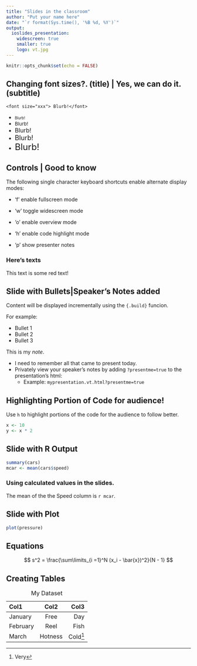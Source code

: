 ---
title: "Slides in the classroom"
author: "Put your name here"
date: "`r format(Sys.time(), '%B %d, %Y')`"
output:
  ioslides_presentation:
    widescreen: true
    smaller: true
    logo: vt.jpg
---

```{r setup, include=FALSE}
knitr::opts_chunk$set(echo = FALSE)
```

## Changing font sizes?. (title) | Yes, we can do it. (subtitle)

`<font size="xxx"> Blurb!</font>`

- <font size="1"> Blurb!</font>
- <font size="2"> Blurb!</font>
- <font size="3"> Blurb!</font>
- <font size="4"> Blurb!</font>
- <font size="5"> Blurb!</font>

## Controls | Good to know

The following single character keyboard shortcuts enable alternate display modes:

- 'f' enable fullscreen mode

- 'w' toggle widescreen mode

- 'o' enable overview mode

- 'h' enable code highlight mode

- 'p' show presenter notes


### Here's texts
<div class="red2">
This text is some red text!
</div>


## Slide with Bullets|Speaker's Notes added {.build} 

Content will be displayed incrementally using the `{.build}` funcion. 

For example:

- Bullet 1
- Bullet 2
- Bullet 3

<div class="notes">
This is my *note*.

- I need to remember all that came to present today.
- Privately view your speaker's notes by adding `?presentme=true` to the presentation's html:
  - Example: `mypresentation.vt.html?presentme=true`
</div>


## Highlighting Portion of Code for audience! 

Use `h` to highlight portions of the code for the audience to follow better.

```{r,echo=TRUE}
x <- 10
y <- x * 2
```

## Slide with R Output

```{r cars, echo = TRUE}
summary(cars)
mcar <- mean(cars$speed)
```

### Using calculated values in the slides.

The mean of the the Speed column is `r mcar`.

## Slide with Plot

```{r pressure}
plot(pressure)
```

## Equations

$$
s^2 = \frac{\sum\limits_{i =1}^N (x_i - \bar{x})^2}{N - 1}
$$

## Creating Tables

Col1       Col2              Col3
------    ----------    ---------
January    Free          Day
February   Reel          Fish
March      Hotness       Cold^[Very]
------    ----------    ---------

Table: My Dataset

